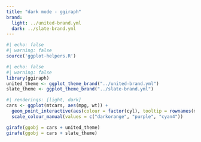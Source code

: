 ```yaml
---
title: "dark mode - ggiraph"
brand:
  light: ../united-brand.yml
  dark: ../slate-brand.yml
---
```


```r
#| echo: false
#| warning: false
source('ggplot-helpers.R')
```

```r
#| echo: false
#| warning: false
library(ggiraph)
united_theme <- ggplot_theme_brand("../united-brand.yml")
slate_theme <- ggplot_theme_brand("../slate-brand.yml")
```

```r
#| renderings: [light, dark]
cars <- ggplot(mtcars, aes(mpg, wt)) +
  geom_point_interactive(aes(colour = factor(cyl), tooltip = rownames(mtcars))) +
  scale_colour_manual(values = c("darkorange", "purple", "cyan4"))

girafe(ggobj = cars + united_theme)
girafe(ggobj = cars + slate_theme)
```
